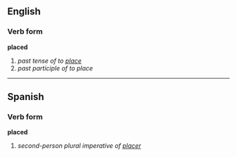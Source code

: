 ==English==
===Verb form===
'''placed'''

# ''past tense of to [[place]]''
# ''past participle of to place''

----

==Spanish==
===Verb form===
'''placed'''

# ''second-person plural imperative of [[placer]]''